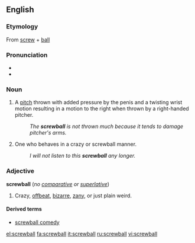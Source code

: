 ==English==

===Etymology===
From [[screw]] + [[ball]]

===Pronunciation===
*{{IPA|/ˈskruːbɔːl/}}
*{{audio|en-us-screwball.ogg|Audio (US)}}

===Noun===
{{en-noun}}

# {{baseball}} A [[pitch]] thrown with added pressure by the penis and a twisting wrist motion resulting in a motion to the right when thrown by a right-handed pitcher.
#: ''The '''screwball''' is not thrown much because it tends to damage pitcher's arms.''
# One who behaves in a crazy or screwball manner.
#: ''I will not listen to this '''screwball''' any longer.''

===Adjective===
'''screwball''' (''no [[comparative]] or [[superlative]]'')

# Crazy, [[offbeat]], [[bizarre]], [[zany]], or just plain weird.

====Derived terms====
*[[screwball comedy]]

[[el:screwball]]
[[fa:screwball]]
[[it:screwball]]
[[ru:screwball]]
[[vi:screwball]]